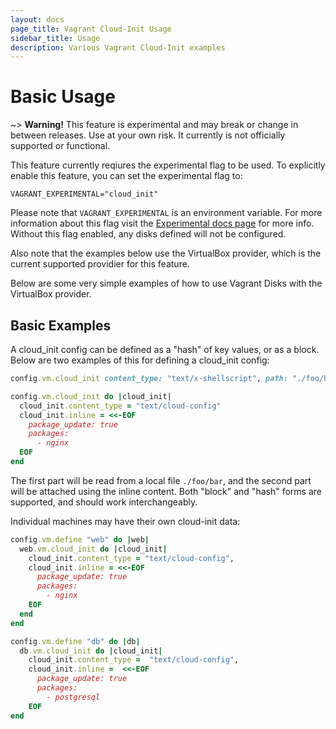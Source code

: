 ```yaml
---
layout: docs
page_title: Vagrant Cloud-Init Usage
sidebar_title: Usage
description: Various Vagrant Cloud-Init examples
---
```


# Basic Usage

~> **Warning!** This feature is experimental and may break or
change in between releases. Use at your own risk. It currently is not officially
supported or functional.

This feature currently reqiures the experimental flag to be used. To explicitly enable this feature, you can set the experimental flag to:

```
VAGRANT_EXPERIMENTAL="cloud_init"
```

Please note that `VAGRANT_EXPERIMENTAL` is an environment variable. For more
information about this flag visit the [Experimental docs page](/docs/experimental/)
for more info. Without this flag enabled, any disks defined will not be configured.

Also note that the examples below use the VirtualBox provider, which is the current
supported providier for this feature.

Below are some very simple examples of how to use Vagrant Disks with the VirtualBox provider.

## Basic Examples

A cloud_init config can be defined as a "hash" of key values, or as a block. Below
are two examples of this for defining a cloud_init config:

```ruby
config.vm.cloud_init content_type: "text/x-shellscript", path: "./foo/bar.sh"

config.vm.cloud_init do |cloud_init|
  cloud_init.content_type = "text/cloud-config"
  cloud_init.inline = <<-EOF
    package_update: true
    packages:
      - nginx
  EOF
end
```

The first part will be read from a local file `./foo/bar`, and the second part
will be attached using the inline content. Both "block" and "hash" forms are supported,
and should work interchangeably.

Individual machines may have their own cloud-init data:

```ruby
config.vm.define "web" do |web|
  web.vm.cloud_init do |cloud_init|
    cloud_init.content_type = "text/cloud-config",
    cloud_init.inline = <<-EOF
      package_update: true
      packages:
        - nginx
    EOF
  end
end

config.vm.define "db" do |db|
  db.vm.cloud_init do |cloud_init|
    cloud_init.content_type =  "text/cloud-config",
    cloud_init.inline =  <<-EOF
      package_update: true
      packages:
        - postgresql
    EOF
end
```
